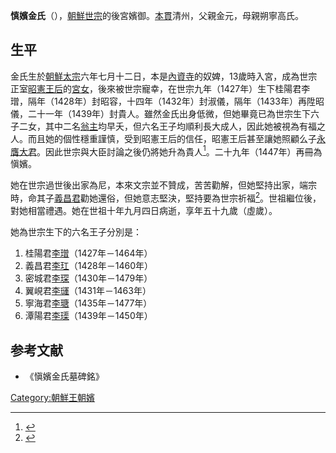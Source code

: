 '''慎嬪金氏'''（{{bd|1406年||1464年|catIdx=}}），[[朝鮮世宗|朝鮮世宗]]的後宮嬪御。[[本貫|本貫]]清州，父親金元，母親朔寧高氏。 
==生平==
金氏生於[[朝鮮太宗|朝鮮太宗]]六年七月十二日，本是[[內資寺|內資寺]]的奴婢，13歲時入宮，成為世宗正室[[昭憲王后|昭憲王后]]的[[宮女|宮女]]，後來被世宗寵幸，在世宗九年（1427年）生下桂陽君李璔，隔年（1428年）封昭容，十四年（1432年）封淑儀，隔年（1433年）再陞昭儀，二十一年（1439年）封貴人。雖然金氏出身低微，但她畢竟已為世宗生下六子二女，其中二名[[翁主|翁主]]均早夭，但六名王子均順利長大成人，因此她被視為有福之人。而且她的個性穩重謹慎，受到昭憲王后的信任，昭憲王后甚至讓她照顧么子[[永膺大君|永膺大君]]。因此世宗與大臣討論之後仍將她升為貴人<ref>{{Cite web |url=http://sillok.history.go.kr/inspection/insp_king.jsp?id=wda_12101027_002&tabid=w |title=世宗實錄84卷，世宗21年（1439）1月27日紀錄二 |accessdate=2013-06-07 |archive-date=2013-12-30 |archive-url=https://web.archive.org/web/20131230235209/http://sillok.history.go.kr/inspection/insp_king.jsp?id=wda_12101027_002&tabid=w |dead-url=no }}</ref>。二十九年（1447年）再冊為愼嬪。

她在世宗過世後出家為尼，本來文宗並不贊成，苦苦勸解，但她堅持出家，端宗時，命其子[[李玒|義昌君]]勸她還俗，但她意志堅決，堅持要為世宗祈福<ref>{{Cite web |url=http://sillok.history.go.kr/inspection/insp_king.jsp?id=wfa_10009012_001&tabid=w |title=端宗實錄3卷，端宗卽位年（1452）9月12日紀錄一 |accessdate=2013-06-07 |archive-date=2018-03-31 |archive-url=https://web.archive.org/web/20180331173419/http://sillok.history.go.kr/inspection/insp_king.jsp?id=wfa_10009012_001&tabid=w |dead-url=no }}</ref>。世祖繼位後，對她相當禮遇。她在世祖十年九月四日病逝，享年五十九歲（虛歲）。

她為世宗生下的六名王子分別是：
# 桂陽君[[李璔|李璔]]（1427年－1464年）
# 義昌君[[李玒|李玒]]（1428年－1460年）
# 密城君[[李琛|李琛]]（1430年－1479年）
# 翼峴君[[李璭|李璭]]（1431年－1463年）
# 寧海君[[李瑭|李瑭]]（1435年－1477年）
# 潭陽君[[李璖|李璖]]（1439年－1450年）

==参考文献==
{{Reflist}}
*《愼嬪金氏墓碑銘》
{{korea-bio-stub}}

[[Category:朝鮮王朝嬪|Category:朝鮮王朝嬪]]
